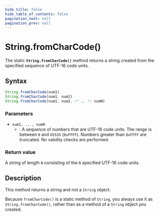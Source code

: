 ```yaml
---
hide_title: false
hide_table_of_contents: false
pagination_next: null
pagination_prev: null
---
```

# String.fromCharCode()

The static **`String.fromCharCode()`** method returns a string
created from the specified sequence of UTF-16 code units.

## Syntax

```js
String.fromCharCode(num1)
String.fromCharCode(num1, num2)
String.fromCharCode(num1, num2, /* …, */ numN)
```

### Parameters

- `num1, ..., numN`
  - : A sequence of numbers that are UTF-16 code units. The range is between
    `0` and `65535` (`0xFFFF`). Numbers greater than
    `0xFFFF` are truncated. No validity checks are performed.

### Return value

A string of length `N` consisting of the
`N` specified UTF-16 code units.

## Description

This method returns a string and not a `String` object.

Because `fromCharCode()` is a static method of `String`, you
always use it as `String.fromCharCode()`, rather than as a method of a
`String` object you created.
